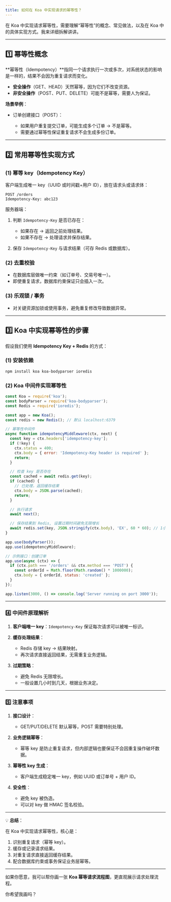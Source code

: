 ```yaml
---
title: 如何在 Koa 中实现请求的幂等性？
---
```


在 Koa 中实现请求幂等性，需要理解“幂等性”的概念、常见做法，以及在 Koa 中的具体实现方式。我来详细拆解讲讲。

---

## 1️⃣ 幂等性概念

**幂等性（Idempotency）**指同一个请求执行一次或多次，对系统状态的影响是一样的，结果不会因为重复请求而变化。

* **安全操作**（GET、HEAD）天然幂等，因为它们不改变资源。
* **非安全操作**（POST、PUT、DELETE）可能不是幂等，需要人为保证。

**场景举例**：

* 订单创建接口（POST）：

  * 如果用户重复提交订单，可能生成多个订单 → 不是幂等。
  * 需要通过幂等性保证重复请求不会生成多份订单。

---

## 2️⃣ 常用幂等性实现方式

### (1) 幂等 key（Idempotency Key）

客户端生成唯一 key（UUID 或时间戳+用户 ID），放在请求头或请求体：

```
POST /orders
Idempotency-Key: abc123
```

服务器端：

1. 判断 `Idempotency-Key` 是否已存在：

   * 如果存在 → 返回之前处理结果。
   * 如果不存在 → 处理请求并保存结果。
2. 保存 `Idempotency-Key` 与请求结果（可存 Redis 或数据库）。

### (2) 去重校验

* 在数据库层做唯一约束（如订单号、交易号唯一）。
* 即使重复请求，数据库约束保证只会插入一次。

### (3) 乐观锁 / 事务

* 对关键资源加锁或使用事务，避免重复修改导致数据异常。

---

## 3️⃣ Koa 中实现幂等性的步骤

假设我们使用 **Idempotency Key + Redis** 的方式：

### (1) 安装依赖

```bash
npm install koa koa-bodyparser ioredis
```

### (2) Koa 中间件实现幂等性

```js
const Koa = require('koa');
const bodyParser = require('koa-bodyparser');
const Redis = require('ioredis');

const app = new Koa();
const redis = new Redis(); // 默认 localhost:6379

// 幂等性中间件
async function idempotencyMiddleware(ctx, next) {
  const key = ctx.headers['idempotency-key'];
  if (!key) {
    ctx.status = 400;
    ctx.body = { error: 'Idempotency-Key header is required' };
    return;
  }

  // 检查 key 是否存在
  const cached = await redis.get(key);
  if (cached) {
    // 已处理，返回缓存结果
    ctx.body = JSON.parse(cached);
    return;
  }

  // 执行请求
  await next();

  // 保存结果到 Redis, 设置过期时间避免无限增长
  await redis.set(key, JSON.stringify(ctx.body), 'EX', 60 * 60); // 1小时
}

app.use(bodyParser());
app.use(idempotencyMiddleware);

// 示例接口：创建订单
app.use(async (ctx) => {
  if (ctx.path === '/orders' && ctx.method === 'POST') {
    const orderId = Math.floor(Math.random() * 1000000);
    ctx.body = { orderId, status: 'created' };
  }
});

app.listen(3000, () => console.log('Server running on port 3000'));
```

---

### 4️⃣ 中间件原理解析

1. **客户端唯一 key**：`Idempotency-Key` 保证每次请求可以被唯一标识。
2. **缓存处理结果**：

   * Redis 存储 key → 结果映射。
   * 再次请求直接返回结果，无需重复业务逻辑。
3. **过期策略**：

   * 避免 Redis 无限增长。
   * 一般设置几小时到几天，根据业务决定。

---

### 5️⃣ 注意事项

1. **接口设计**：

   * GET/PUT/DELETE 默认幂等，POST 需要特别处理。
2. **业务逻辑幂等**：

   * 幂等 key 是防止重复请求，但内部逻辑也要保证不会因重复操作破坏数据。
3. **幂等性 key 生成**：

   * 客户端生成稳定唯一 key，例如 UUID 或订单号 + 用户 ID。
4. **安全性**：

   * 避免 key 被伪造。
   * 可以对 key 做 HMAC 签名校验。

---

💡 **总结**：

在 Koa 中实现请求幂等性，核心是：

1. 识别重复请求（幂等 key）。
2. 缓存或记录请求结果。
3. 对重复请求直接返回缓存结果。
4. 配合数据库约束或事务保证业务层幂等。

---

如果你愿意，我可以帮你画一张 **Koa 幂等请求流程图**，更直观展示请求处理流程。

你希望我画吗？
